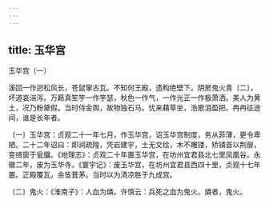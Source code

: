 ```yaml
---
---
---
```

title: 玉华宫
---



玉华宫〔一〕


溪回一作迥松风长，苍鼠窜古瓦。不知何王殿，遗构绝壁下。阴房鬼火青〔二〕，坏道哀湍泻。万籁真笙竽一作竽瑟，秋色一作气，一作光正一作极萧洒。美人为黄土，况乃粉黛假。当时侍金舆，故物独石马。忧来藉草坐，浩歌泪盈把。冉冉征途间，谁是长年者。

〔一〕玉华宫：贞观二十一年七月，作玉华宫，诏玉华宫制度，务从菲薄，更令卑陋。二十二年诏曰：即涧疏隍，凭岩建宇，土无文绘，木不雕镂，矫铺首以荆扉，变绮窗于瓮牖。《地理志》：贞观二十年置玉华宫，在坊州宜君县北七里凤凰谷。永徽二年，废为玉华寺。《寰宇记》：废玉华宫，在坊州宜君县西四十里，贞观十七年置。正殿覆瓦，余皆葺茅。当时以为清凉胜于九成宫。

〔二〕鬼火：《淮南子》：人血为燐。许慎云：兵死之血为鬼火。燐者，鬼火。